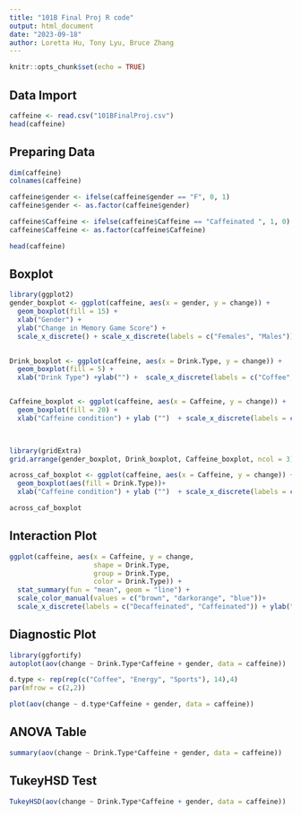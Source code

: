 ---
title: "101B Final Proj R code"
output: html_document
date: "2023-09-18"
author: Loretta Hu, Tony Lyu, Bruce Zhang
---

```{r setup, include=FALSE}
knitr::opts_chunk$set(echo = TRUE)
```

## Data Import
```{r}
caffeine <- read.csv("101BFinalProj.csv")
head(caffeine)
```
## Preparing Data
```{r}
dim(caffeine)
colnames(caffeine)
```

```{r}
caffeine$gender <- ifelse(caffeine$gender == "F", 0, 1)
caffeine$gender <- as.factor(caffeine$gender)

caffeine$Caffeine <- ifelse(caffeine$Caffeine == "Caffeinated ", 1, 0)
caffeine$Caffeine <- as.factor(caffeine$Caffeine)

head(caffeine)
```


## Boxplot
```{r}
library(ggplot2)
gender_boxplot <- ggplot(caffeine, aes(x = gender, y = change)) +
  geom_boxplot(fill = 15) +
  xlab("Gender") +
  ylab("Change in Memory Game Score") +
  scale_x_discrete() + scale_x_discrete(labels = c("Females", "Males"))

  
Drink_boxplot <- ggplot(caffeine, aes(x = Drink.Type, y = change)) +
  geom_boxplot(fill = 5) +
  xlab("Drink Type") +ylab("") +  scale_x_discrete(labels = c("Coffee", "Energy", "Sports"))


Caffeine_boxplot <- ggplot(caffeine, aes(x = Caffeine, y = change)) +
  geom_boxplot(fill = 20) +
  xlab("Caffeine condition") + ylab ("")  + scale_x_discrete(labels = c("Decaffeinated", "Caffeinated"))

  

library(gridExtra)
grid.arrange(gender_boxplot, Drink_boxplot, Caffeine_boxplot, ncol = 3)

```
```{r}
across_caf_boxplot <- ggplot(caffeine, aes(x = Caffeine, y = change)) +
  geom_boxplot(aes(fill = Drink.Type))+
  xlab("Caffeine condition") + ylab ("")  + scale_x_discrete(labels = c("Decaffeinated", "Caffeinated")) +ylab("Change in Memory Game Score")

across_caf_boxplot
```

## Interaction Plot
```{r}
ggplot(caffeine, aes(x = Caffeine, y = change, 
                     shape = Drink.Type,
                     group = Drink.Type,
                     color = Drink.Type)) +
  stat_summary(fun = "mean", geom = "line") +
  scale_color_manual(values = c("brown", "darkorange", "blue"))+
  scale_x_discrete(labels = c("Decaffeinated", "Caffeinated")) + ylab("Mean of Change in Memory Game Score")
```


## Diagnostic Plot
```{r}
library(ggfortify)
autoplot(aov(change ~ Drink.Type*Caffeine + gender, data = caffeine))
```

```{r}
d.type <- rep(rep(c("Coffee", "Energy", "Sports"), 14),4)
par(mfrow = c(2,2))

plot(aov(change ~ d.type*Caffeine + gender, data = caffeine))
```

## ANOVA Table
```{r}
summary(aov(change ~ Drink.Type*Caffeine + gender, data = caffeine))
```
## TukeyHSD Test
```{r}
TukeyHSD(aov(change ~ Drink.Type*Caffeine + gender, data = caffeine))
```

